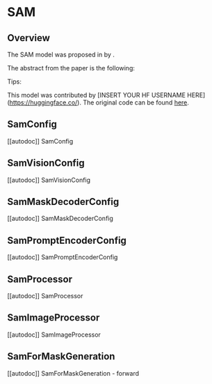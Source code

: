 <!--Copyright 2023 The HuggingFace Team. All rights reserved.

Licensed under the Apache License, Version 2.0 (the "License"); you may not use this file except in compliance with
the License. You may obtain a copy of the License at

http://www.apache.org/licenses/LICENSE-2.0

Unless required by applicable law or agreed to in writing, software distributed under the License is distributed on
an "AS IS" BASIS, WITHOUT WARRANTIES OR CONDITIONS OF ANY KIND, either express or implied. See the License for the
specific language governing permissions and limitations under the License.
-->

# SAM

## Overview

The SAM model was proposed in [<INSERT PAPER NAME HERE>](<INSERT PAPER LINK HERE>) by <INSERT AUTHORS HERE>.
<INSERT SHORT SUMMARY HERE>

The abstract from the paper is the following:

*<INSERT PAPER ABSTRACT HERE>*

Tips:

<INSERT TIPS ABOUT MODEL HERE>

This model was contributed by [INSERT YOUR HF USERNAME HERE](https://huggingface.co/<INSERT YOUR HF USERNAME HERE>).
The original code can be found [here](<INSERT LINK TO GITHUB REPO HERE>).


## SamConfig

[[autodoc]] SamConfig

## SamVisionConfig

[[autodoc]] SamVisionConfig

## SamMaskDecoderConfig

[[autodoc]] SamMaskDecoderConfig

## SamPromptEncoderConfig

[[autodoc]] SamPromptEncoderConfig


## SamProcessor

[[autodoc]] SamProcessor


## SamImageProcessor

[[autodoc]] SamImageProcessor


## SamForMaskGeneration

[[autodoc]] SamForMaskGeneration
    - forward